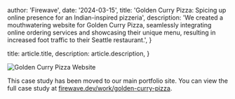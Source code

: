 
  author: 'Firewave',
  date: '2024-03-15',
  title: 'Golden Curry Pizza: Spicing up online presence for an Indian-inspired pizzeria',
  description:
    'We created a mouthwatering website for Golden Curry Pizza, seamlessly integrating online ordering services and showcasing their unique menu, resulting in increased foot traffic to their Seattle restaurant.',
}

  title: article.title,
  description: article.description,
}


<Image src={imageHero} alt="Golden Curry Pizza Website" />

This case study has been moved to our main portfolio site. You can view the full case study at [firewave.dev/work/golden-curry-pizza](https://www.firewave.dev/work/golden-curry-pizza).